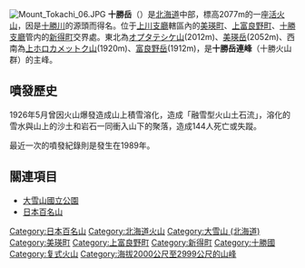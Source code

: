 {{Unreferenced|time=2014-04-06T14:05:10+00:00}}
[[File:Mount_Tokachi_06.JPG|thumb]]
{{Location map
 |Japan Hokkaido2
 |label=十勝岳
 |lat_deg=43|lat_min=25|lat_sec=04
 |lon_deg=142|lon_min=41|lon_sec=11
 |position=right
 |width=250
 |float=right
 |caption=十勝岳的位置
 |relief=1
 |mark=Wallpaper group diagram legend rotation3.svg
}}
{{Coord|43|25|04|N|142|41|11|E|type:mountain_region:JP-01|display=title}}
'''十勝岳'''（{{jpn|j=十勝岳|hg=とかちだけ|rm=Tokachi-dake|f=y}}）是[[北海道|北海道]]中部，標高2077m的一座[[活火山|活火山]]，因是[[十勝川|十勝川]]的源頭而得名。位于[[上川支廳|上川支廳]]轄區內的[[美瑛町|美瑛町]]、[[上富良野町|上富良野町]]、[[十勝支廳|十勝支廳]]管内的[[新得町|新得町]]交界處。東北為[[オプタテシケ山|オプタテシケ山]](2012m)、[[美瑛岳|美瑛岳]](2052m)、西南為[[上ホロカメットク山|上ホロカメットク山]](1920m)、[[富良野岳|富良野岳]](1912m)，是'''十勝岳連峰'''（十勝火山群）的主峰。

==噴發歷史==
1926年5月曾因火山爆發造成山上積雪溶化，造成「融雪型火山土石流」，溶化的雪水與山上的沙土和岩石一同衝入山下的聚落，造成144人死亡或失蹤。

最近一次的噴發紀錄則是發生在1989年。

== 關連項目 ==
* [[大雪山國立公園|大雪山國立公園]]
* [[日本百名山|日本百名山]]

{{commonscat|Mount Tokachi}}
{{日本百名山}}
{{日本活火山}}
{{Authority control}}
{{DEFAULTSORT:Tokachi-dake}}
[[Category:日本百名山|Category:日本百名山]]
[[Category:北海道火山|Category:北海道火山]]
[[Category:大雪山_(北海道)|Category:大雪山 (北海道)]]
[[Category:美瑛町|Category:美瑛町]]
[[Category:上富良野町|Category:上富良野町]]
[[Category:新得町|Category:新得町]]
[[Category:十勝國|Category:十勝國]]
[[Category:复式火山|Category:复式火山]]
[[Category:海拔2000公尺至2999公尺的山峰|Category:海拔2000公尺至2999公尺的山峰]]